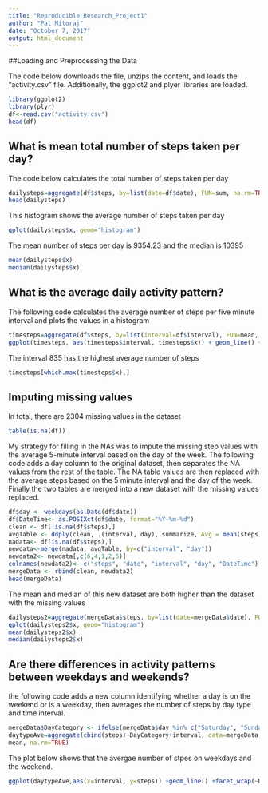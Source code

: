 ```yaml
---
title: "Reproducible Research_Project1"
author: "Pat Mitoraj"
date: "October 7, 2017"
output: html_document
---
```

##Loading and Preprocessing the Data

The code below downloads the file, unzips the content, and loads the "activity.csv" file. Additionally, the ggplot2 and plyer libraries are loaded.
```r
library(ggplot2)
library(plyr)
df<-read.csv("activity.csv")
head(df)
```
## What is mean total number of steps taken per day?
The code below calculates the total number of steps taken per day
```r
dailysteps=aggregate(df$steps, by=list(date=df$date), FUN=sum, na.rm=TRUE)
head(dailysteps)
```
This histogram shows the average number of steps taken per day
```r
qplot(dailysteps$x, geom="histogram") 
```

The mean number of steps per day is 9354.23 and the median is 10395
```r
mean(dailysteps$x)
median(dailysteps$x)
```
## What is the average daily activity pattern?
The following code calculates the average number of steps per five minute interval and plots the values in a histogram
```r
timesteps=aggregate(df$steps, by=list(interval=df$interval), FUN=mean, na.rm=TRUE)
ggplot(timesteps, aes(timesteps$interval, timesteps$x)) + geom_line() + xlab("Time Inteval") + ylab("Average Steps")
```
The interval 835 has the highest average number of steps
```r
timesteps[which.max(timesteps$x),]
```

## Imputing missing values
In total, there are 2304 missing values in the dataset
```r
table(is.na(df))
```
My strategy for filling in the NAs was to impute the missing step values with the average 5-minute interval based on the day of the week. The following code adds a day column to the original dataset, then separates the NA values from the rest of the table. The NA table values are then replaced with the average steps based on the 5 minute interval and the day of the week. Finally the two tables are merged into a new dataset with the missing values replaced.

```r
df$day <- weekdays(as.Date(df$date))
df$DateTime<- as.POSIXct(df$date, format="%Y-%m-%d")
clean <- df[!is.na(df$steps),]
avgTable <- ddply(clean, .(interval, day), summarize, Avg = mean(steps))
nadata<- df[is.na(df$steps),]
newdata<-merge(nadata, avgTable, by=c("interval", "day"))
newdata2<- newdata[,c(6,4,1,2,5)]
colnames(newdata2)<- c("steps", "date", "interval", "day", "DateTime")
mergeData <- rbind(clean, newdata2)
head(mergeData)
```
The mean and median of this new dataset are both higher than the dataset with the missing values

```r
dailysteps2=aggregate(mergeData$steps, by=list(date=mergeData$date), FUN=sum, na.rm=TRUE)
qplot(dailysteps2$x, geom="histogram") 
mean(dailysteps2$x)
median(dailysteps2$x)
```
## Are there differences in activity patterns between weekdays and weekends?
the following code adds a new column identifying whether a day is on the weekend or is a weekday, then averages the number of steps by day type and time interval.

```r
mergeData$DayCategory <- ifelse(mergeData$day %in% c("Saturday", "Sunday"), "Weekend", "Weekday")
daytypeAve=aggregate(cbind(steps)~DayCategory+interval, data=mergeData, 
mean, na.rm=TRUE)
```
The plot below shows that the avergae number of stpes on weekdays and the weekend.
```r
ggplot(daytypeAve,aes(x=interval, y=steps)) +geom_line() +facet_wrap(~DayCategory)
```